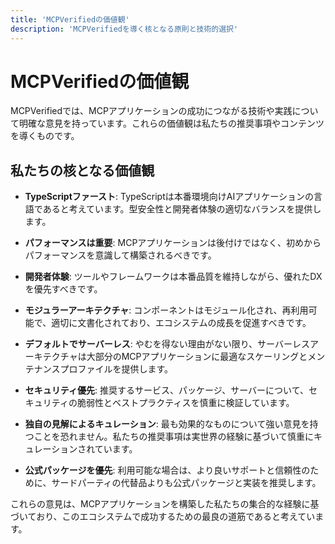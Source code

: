 ```yaml
---
title: 'MCPVerifiedの価値観'
description: 'MCPVerifiedを導く核となる原則と技術的選択'
---
```


# <Icon icon="heart" iconType="solid" color="#3B82F6" /> MCPVerifiedの価値観

MCPVerifiedでは、MCPアプリケーションの成功につながる技術や実践について明確な意見を持っています。これらの価値観は私たちの推奨事項やコンテンツを導くものです。

## <Icon icon="compass" iconType="solid" /> 私たちの核となる価値観

- <Icon icon="code" iconType="solid" /> **TypeScriptファースト**: TypeScriptは本番環境向けAIアプリケーションの言語であると考えています。型安全性と開発者体験の適切なバランスを提供します。

- <Icon icon="bolt" iconType="solid" /> **パフォーマンスは重要**: MCPアプリケーションは後付けではなく、初めからパフォーマンスを意識して構築されるべきです。

- <Icon icon="laptop-code" iconType="solid" /> **開発者体験**: ツールやフレームワークは本番品質を維持しながら、優れたDXを優先すべきです。

- <Icon icon="cubes" iconType="solid" /> **モジュラーアーキテクチャ**: コンポーネントはモジュール化され、再利用可能で、適切に文書化されており、エコシステムの成長を促進すべきです。

- <Icon icon="cloud" iconType="solid" /> **デフォルトでサーバーレス**: やむを得ない理由がない限り、サーバーレスアーキテクチャは大部分のMCPアプリケーションに最適なスケーリングとメンテナンスプロファイルを提供します。

- <Icon icon="shield" iconType="solid" /> **セキュリティ優先**: 推奨するサービス、パッケージ、サーバーについて、セキュリティの脆弱性とベストプラクティスを慎重に検証しています。

- <Icon icon="filter" iconType="solid" /> **独自の見解によるキュレーション**: 最も効果的なものについて強い意見を持つことを恐れません。私たちの推奨事項は実世界の経験に基づいて慎重にキュレーションされています。

- <Icon icon="certificate" iconType="solid" /> **公式パッケージを優先**: 利用可能な場合は、より良いサポートと信頼性のために、サードパーティの代替品よりも公式パッケージと実装を推奨します。

これらの意見は、MCPアプリケーションを構築した私たちの集合的な経験に基づいており、このエコシステムで成功するための最良の道筋であると考えています。 